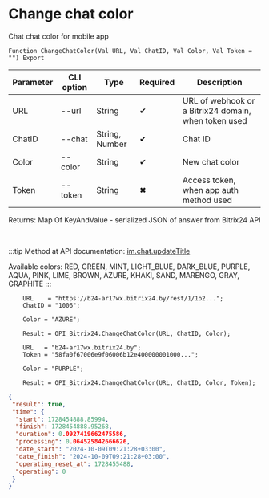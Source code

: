 ﻿---
sidebar_position: 8
---


# Change chat color
 Chat chat color for mobile app



`Function ChangeChatColor(Val URL, Val ChatID, Val Color, Val Token = "") Export`

  | Parameter | CLI option | Type | Required | Description |
  |-|-|-|-|-|
  | URL | --url | String | &#x2714; | URL of webhook or a Bitrix24 domain, when token used |
  | ChatID | --chat | String, Number | &#x2714; | Chat ID |
  | Color | --color | String | &#x2714; | New chat color |
  | Token | --token | String | &#x2716; | Access token, when app auth method used |

  
  Returns:  Map Of KeyAndValue - serialized JSON of answer from Bitrix24 API

<br/>

:::tip
Method at API documentation: [im.chat.updateTitle](https://dev.1c-bitrix.ru/learning/course/?COURSE_ID=93&LESSON_ID=12105)

 Available colors: RED, GREEN, MINT, LIGHT_BLUE, DARK_BLUE, PURPLE, AQUA, PINK, LIME, BROWN, AZURE, KHAKI, SAND, MARENGO, GRAY, GRAPHITE
:::
<br/>


```bsl title="1C:Enterprise/OneScript code example"
    URL    = "https://b24-ar17wx.bitrix24.by/rest/1/1o2...";
    ChatID = "1006";

    Color = "AZURE";

    Result = OPI_Bitrix24.ChangeChatColor(URL, ChatID, Color);

    URL   = "b24-ar17wx.bitrix24.by";
    Token = "58fa0f67006e9f06006b12e400000001000...";

    Color = "PURPLE";

    Result = OPI_Bitrix24.ChangeChatColor(URL, ChatID, Color, Token);
```
 



```json title="Result"
{
 "result": true,
 "time": {
  "start": 1728454888.85994,
  "finish": 1728454888.95268,
  "duration": 0.0927419662475586,
  "processing": 0.064525842666626,
  "date_start": "2024-10-09T09:21:28+03:00",
  "date_finish": "2024-10-09T09:21:28+03:00",
  "operating_reset_at": 1728455488,
  "operating": 0
 }
}
```
